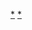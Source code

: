 {{Navbox
|name = 台灣市區公車列表
|title = [[臺灣汽車客運#市區汽車客運|臺灣市區公車]]路線列表
|bodyclass  = hlist
|list1 = 
*[[基隆市公車|基隆]]
*[[臺北、新北地區公車路線列表|臺北-新北]]
*[[桃園市公車路線列表|桃園]]
*[[新竹市公車#營運路線|竹市]]
*[[新竹縣市區公車#目前營運路線|竹縣]]
*[[苗栗縣公車路線列表|苗栗]]
*[[臺中市公車路線列表|臺中]]
*[[彰化縣公車#路線|彰化]]
*[[雲林縣市區公車#路線|雲林]]
*[[南投縣市區公車#路線|南投]]
*[[嘉義市公車#路線|嘉市]]
*[[嘉義縣市區公車#路線|嘉縣]]
*[[大台南公車路線列表|臺南]]
*[[高雄市公車路線列表|高雄]]
*[[屏東縣市區公車#路線|屏東]]
*[[宜蘭縣市區公車#路線|宜蘭]]
*[[花蓮縣市區公車#路線|花蓮]]
*[[臺東縣市區公車#路線|臺東]]
*[[澎湖縣公車#路線|澎湖]]
*[[金門縣市區公車#營運路線|金門]]
*[[連江縣市區公車#路線|馬祖]]
|belowclass = hlist
|below = {{臺灣大眾運輸}}
}}<noinclude>
[[Category:台灣巴士路線列表|*]]
[[Category:台灣客運模板|*]]
</noinclude>